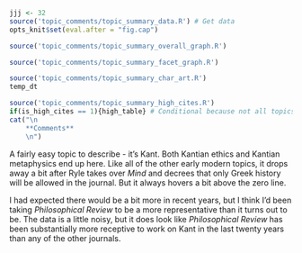 ```r
jjj <- 32
source('topic_comments/topic_summary_data.R') # Get data
opts_knit$set(eval.after = "fig.cap")
```

```r
source('topic_comments/topic_summary_overall_graph.R')
```

```r

source('topic_comments/topic_summary_facet_graph.R')
```

```r

source('topic_comments/topic_summary_char_art.R')
temp_dt
```

```r
source('topic_comments/topic_summary_high_cites.R')
if(is_high_cites == 1){high_table} # Conditional because not all topics have high cites
cat("\n
	**Comments**
	\n")
```

A fairly easy topic to describe - it's Kant. Both Kantian ethics and Kantian metaphysics end up here. Like all of the other early modern topics, it drops away a bit after Ryle takes over _Mind_ and decrees that only Greek history will be allowed in the journal. But it always hovers a bit above the zero line.

I had expected there would be a bit more in recent years, but I think I'd been taking _Philosophical Review_ to be a more representative than it turns out to be. The data is a little noisy, but it does look like _Philosophical Review_ has been substantially more receptive to work on Kant in the last twenty years than any of the other journals.
